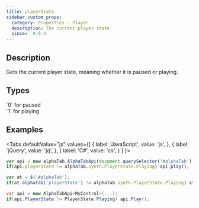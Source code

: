 ```yaml
---
title: playerState
sidebar_custom_props:
  category: Properties - Player
  description: The current player state
  since:  0.9.4
---
```


<SinceBadge since="0.9.4" />


## Description
Gets the current player state, meaning whether it is paused or playing. 


<PropertyDescription metadata={metadata} />


## Types

<TypeTable>
    <TypeRow type="js" name="alphaTab.synth.PlayerState">
        `0` for paused<br />
        `1` for playing
    </TypeRow>
    <TypeRow type="net" name="AlphaTab.Synth.PlayerState" />
</TypeTable>

## Examples

<Tabs
  defaultValue="js"
  values={[
    { label: 'JavaScript', value: 'js', },
    { label: 'jQuery', value: 'jq', },
    { label: 'C#', value: 'cs', }
  ]
}>
<TabItem value="js">

```js
var api = new alphaTab.AlphaTabApi(document.querySelector('#alphaTab'));
if(api.playerState != alphaTab.synth.PlayerState.Playing) api.play();
```

</TabItem>
<TabItem value="jq">

```js
var at = $('#alphaTab');
if(at.alphaTab('playerState') != alphaTab.synth.PlayerState.Playing) at.alphaTab('play');
```

</TabItem>
<TabItem value="cs">

```csharp
var api = new AlphaTabApi<MyControl>(...);
if(api.PlayerState != PlayerState.Playing) api.Play();
```

</TabItem>
</Tabs>